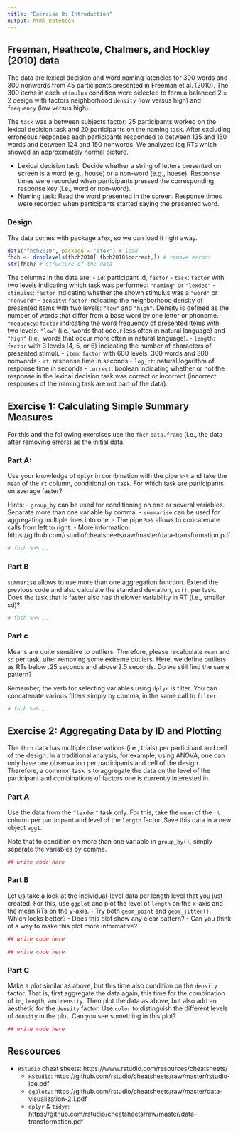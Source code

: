 ```yaml
---
title: "Exercise 0: Introduction"
output: html_notebook
---
```


## Freeman, Heathcote, Chalmers, and Hockley (2010) data

The data are lexical decision and word naming latencies for 300 words and 300 nonwords from 45 participants presented in Freeman et al. (2010). The 300 items in each `stimulus` condition were selected to form a balanced $2 \times 2$ design with factors neighborhood `density` (low versus high) and `frequency` (low versus high). 

The `task` was a between subjects factor: 25 participants worked on the lexical decision task and 20 participants on the naming task. After excluding erroneous responses each participants responded to between 135 and 150 words and between 124 and 150 nonwords. We analyzed log RTs which showed an approximately normal picture. 

- Lexical decision task: Decide whether a string of letters presented on screen is a word (e.g., house) or a non-word (e.g., huese). Response times were recorded when participants pressed the corresponding response key (i.e., word or non-word).
- Naming task: Read the word presented in the screen. Response times were recorded when participants started saying the presented word.


### Design

The data comes with package `afex`, so we can load it right away.

```r
data("fhch2010", package = "afex") # load 
fhch <- droplevels(fhch2010[ fhch2010$correct,]) # remove errors
str(fhch) # structure of the data

```

The columns in the data are:
- `id`: participant id, `factor`
- `task`: `factor` with two levels indicating which task was performed: `"naming"` or `"lexdec"`
- `stimulus`: `factor` indicating whether the shown stimulus was a `"word"` or `"nonword"`
- `density`: `factor` indicating the neighborhood density of presented items with two levels: `"low"` and `"high"`. Density is defined as the number of words that differ from a base word by one letter or phoneme.
- `frequency`: `factor` indicating the word frequency of presented items with two levels: `"low"` (i.e., words that occur less often in natural language) and `"high"` (i.e., words that occur more often in natural language).
- `length`: `factor` with 3 levels (4, 5, or 6) indicating the number of characters of presented stimuli.
- `item`: `factor` with 600 levels: 300 words and 300 nonwords
- `rt`: response time in seconds
- `log_rt`: natural logarithm of response time in seconds
- `correct`: boolean indicating whether or not the response in the lexical decision task was correct or incorrect (incorrect responses of the naming task are not part of the data).


## Exercise 1: Calculating Simple Summary Measures

For this and the following exercises use the `fhch` `data.frame` (i.e., the data after removing errors) as the initial data.

### Part A:

Use your knowledge of `dplyr` in combination with the pipe `%>%` and take the `mean` of the `rt` column, conditional on `task`. For which task are participants on average faster?

Hints:
- `group_by` can be used for conditioning on one or several variables. Separate more than one variable by comma.
- `summarise` can be used for aggregating multiple lines into one.
- The pipe `%>%` allows to concatenate calls from left to right.
- More information: https://github.com/rstudio/cheatsheets/raw/master/data-transformation.pdf


```r
# fhch %>% ...
```

### Part B

`summarise` allows to use more than one aggregation function. Extend the previous code and also calculate the standard deviation, `sd()`, per task. Does the task that is faster also has th elower variability in RT (i.e., smaller sd)?

```r
# fhch %>% ...
```

### Part c

Means are quite sensitive to outliers. Therefore, please recalculate `mean` and  `sd` per task, after removing some extreme outliers. Here, we define outliers as RTs below .25 seconds and above 2.5 seconds. Do we still find the same pattern?

Remember, the verb for selecting variables using `dplyr` is filter. You can concatenate various filters simply by comma, in the same call to `filter`.


```r
# fhch %>% ...

```



## Exercise 2: Aggregating Data by ID and Plotting

The `fhch` data has multiple observations (i.e., trials) per participant and cell of the design. In a traditional analysis, for example, using ANOVA, one can only have one observation per participants and cell of the design. Therefore, a common task is to aggregate the data on the level of the participant and combinations of factors one is currently interested in.


### Part A

Use the data from the `"lexdec"` task only. For this, take the `mean` of the `rt` column per participant and level of the `length` factor. Save this data in a new object `agg1`.

Note that to condition on more than one variable in `group_by()`, simply separate the variables by comma.


```r
## write code here
```


### Part B

Let us take a look at the individual-level data per length level that you just created. For this, use `ggplot` and plot the level of `length` on the x-axis and the mean RTs on the y-axis. 
- Try both `geom_point` and  `geom_jitter()`. Which looks better?
- Does this plot show any clear pattern?
- Can you think of a way to make this plot more informative?

```r
## write code here
```

```r
## write code here
```


### Part C

Make a plot similar as above, but this time also condition on the `density` factor. That is, first aggregate the data again, this time for the combination of `id`, `length`, and `density`. Then plot the data as above, but also add an aesthetic for the `density` factor. Use `color` to distinguish the different levels of `density` in the plot. Can you see something in this plot?


```r
## write code here
```


## Ressources

- `RStudio` cheat sheets: https://www.rstudio.com/resources/cheatsheets/
    - `RStudio`: https://github.com/rstudio/cheatsheets/raw/master/rstudio-ide.pdf
    - `ggplot2`: https://github.com/rstudio/cheatsheets/raw/master/data-visualization-2.1.pdf
    - `dplyr` & `tidyr`: https://github.com/rstudio/cheatsheets/raw/master/data-transformation.pdf


